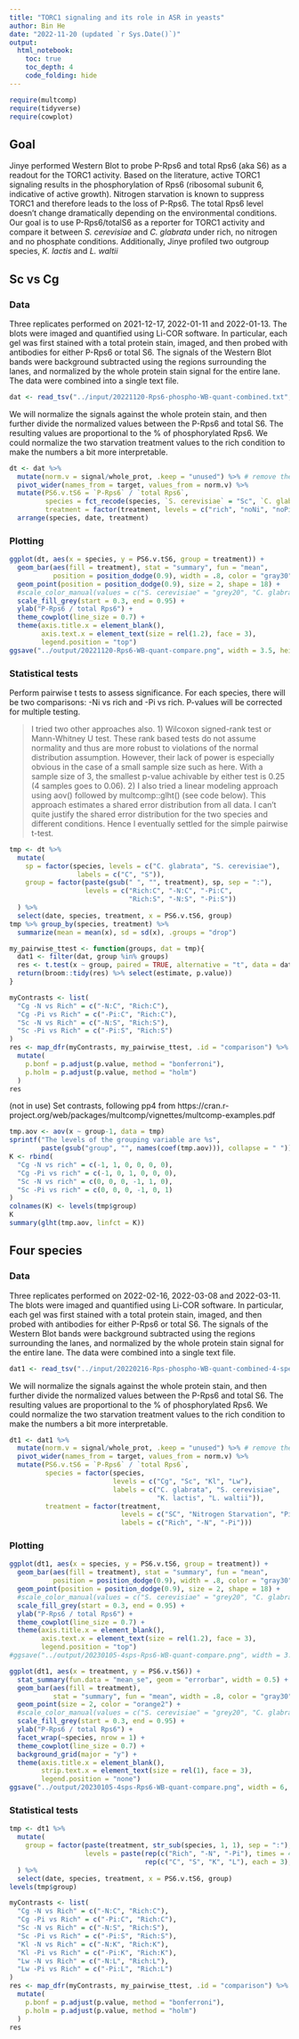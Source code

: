 ```yaml
---
title: "TORC1 signaling and its role in ASR in yeasts"
author: Bin He
date: "2022-11-20 (updated `r Sys.Date()`)"
output:
  html_notebook:
    toc: true
    toc_depth: 4
    code_folding: hide
---
```


```r
require(multcomp)
require(tidyverse)
require(cowplot)
```

## Goal
Jinye performed Western Blot to probe P-Rps6 and total Rps6 (aka S6) as a readout for the TORC1 activity. Based on the literature, active TORC1 signaling results in the phosphorylation of Rps6 (ribosomal subunit 6, indicative of active growth). Nitrogen starvation is known to suppress TORC1 and therefore leads to the loss of P-Rps6. The total Rps6 level doesn't change dramatically depending on the environmental conditions. Our goal is to use P-Rps6/totalS6 as a reporter for TORC1 activity and compare it between _S. cerevisiae_ and _C. glabrata_ under rich, no nitrogen and no phosphate conditions. Additionally, Jinye profiled two outgroup species, _K. lactis_ and _L. waltii_

## Sc vs Cg
### Data
Three replicates performed on 2021-12-17, 2022-01-11 and 2022-01-13. The blots were imaged and quantified using Li-COR software. In particular, each gel was first stained with a total protein stain, imaged, and then probed with antibodies for either P-Rps6 or total S6. The signals of the Western Blot bands were background subtracted using the regions surrounding the lanes, and normalized by the whole protein stain signal for the entire lane. The data were combined into a single text file.

```r
dat <- read_tsv("../input/20221120-Rps6-phospho-WB-quant-combined.txt", col_types = cols())
```

We will normalize the signals against the whole protein stain, and then further divide the normalized values between the P-Rps6 and total S6. The resulting values are proportional to the % of phosphorylated Rps6. We could normalize the two starvation treatment values to the rich condition to make the numbers a bit more interpretable.
```r
dt <- dat %>% 
  mutate(norm.v = signal/whole_prot, .keep = "unused") %>% # remove the variables used to create the new one
  pivot_wider(names_from = target, values_from = norm.v) %>% 
  mutate(PS6.v.tS6 = `P-Rps6` / `total Rps6`,
         species = fct_recode(species, `S. cerevisiae` = "Sc", `C. glabrata` = "Cg"),
         treatment = factor(treatment, levels = c("rich", "noNi", "noPi"), labels = c("Rich", "-N", "-Pi"))) %>% 
  arrange(species, date, treatment)
```

### Plotting
```r
ggplot(dt, aes(x = species, y = PS6.v.tS6, group = treatment)) +
  geom_bar(aes(fill = treatment), stat = "summary", fun = "mean", 
           position = position_dodge(0.9), width = .8, color = "gray30") +
  geom_point(position = position_dodge(0.9), size = 2, shape = 18) +
  #scale_color_manual(values = c("S. cerevisiae" = "grey20", "C. glabrata" = "orange2")) +
  scale_fill_grey(start = 0.3, end = 0.95) +
  ylab("P-Rps6 / total Rps6") +
  theme_cowplot(line_size = 0.7) +
  theme(axis.title.x = element_blank(),
        axis.text.x = element_text(size = rel(1.2), face = 3),
        legend.position = "top")
ggsave("../output/20221120-Rps6-WB-quant-compare.png", width = 3.5, height = 3.5)
```

### Statistical tests
Perform pairwise t tests to assess significance. For each species, there will be two comparisons: -Ni vs rich and -Pi vs rich. P-values will be corrected for multiple testing.

> I tried two other approaches also. 1) Wilcoxon signed-rank test or Mann-Whitney U test. These rank based tests do not assume normality and thus are more robust to violations of the normal distribution assumption. However, their lack of power is especially obvious in the case of a small sample size such as here. With a sample size of 3, the smallest p-value achivable by either test is 0.25 (4 samples goes to 0.06). 2) I also tried a linear modeling approach using aov() followed by multcomp::glht() (see code below). This approach estimates a shared error distribution from all data. I can't quite justify the shared error distribution for the two species and different conditions. Hence I eventually settled for the simple pairwise t-test.

```r
tmp <- dt %>% 
  mutate(
    sp = factor(species, levels = c("C. glabrata", "S. cerevisiae"), 
                 labels = c("C", "S")),
    group = factor(paste(gsub(" ", "", treatment), sp, sep = ":"),
                   levels = c("Rich:C", "-N:C", "-Pi:C",
                              "Rich:S", "-N:S", "-Pi:S"))
  ) %>% 
  select(date, species, treatment, x = PS6.v.tS6, group)
tmp %>% group_by(species, treatment) %>% 
  summarize(mean = mean(x), sd = sd(x), .groups = "drop")
```

```r
my_pairwise_ttest <- function(groups, dat = tmp){
  dat1 <- filter(dat, group %in% groups)
  res <- t.test(x ~ group, paired = TRUE, alternative = "t", data = dat1)
  return(broom::tidy(res) %>% select(estimate, p.value))
}
```

```r
myContrasts <- list(
  "Cg -N vs Rich" = c("-N:C", "Rich:C"),
  "Cg -Pi vs Rich" = c("-Pi:C", "Rich:C"),
  "Sc -N vs Rich" = c("-N:S", "Rich:S"),
  "Sc -Pi vs Rich" = c("-Pi:S", "Rich:S")
)
res <- map_dfr(myContrasts, my_pairwise_ttest, .id = "comparison") %>% 
  mutate(
    p.bonf = p.adjust(p.value, method = "bonferroni"),
    p.holm = p.adjust(p.value, method = "holm")
  )
res
```


(not in use) Set contrasts, following pp4 from https://cran.r-project.org/web/packages/multcomp/vignettes/multcomp-examples.pdf
```r
tmp.aov <- aov(x ~ group-1, data = tmp)
sprintf("The levels of the grouping variable are %s", 
        paste(gsub("group", "", names(coef(tmp.aov))), collapse = " "))
K <- rbind(
  "Cg -N vs rich" = c(-1, 1, 0, 0, 0, 0), 
  "Cg -Pi vs rich" = c(-1, 0, 1, 0, 0, 0), 
  "Sc -N vs rich" = c(0, 0, 0, -1, 1, 0), 
  "Sc -Pi vs rich" = c(0, 0, 0, -1, 0, 1) 
)
colnames(K) <- levels(tmp$group)
K
summary(glht(tmp.aov, linfct = K))
```

## Four species
### Data
Three replicates performed on 2022-02-16, 2022-03-08 and 2022-03-11. The blots were imaged and quantified using Li-COR software. In particular, each gel was first stained with a total protein stain, imaged, and then probed with antibodies for either P-Rps6 or total S6. The signals of the Western Blot bands were background subtracted using the regions surrounding the lanes, and normalized by the whole protein stain signal for the entire lane. The data were combined into a single text file.

```r
dat1 <- read_tsv("../input/20220216-Rps-phospho-WB-quant-combined-4-species.tsv", col_types = cols())
```

We will normalize the signals against the whole protein stain, and then further divide the normalized values between the P-Rps6 and total S6. The resulting values are proportional to the % of phosphorylated Rps6. We could normalize the two starvation treatment values to the rich condition to make the numbers a bit more interpretable.
```r
dt1 <- dat1 %>% 
  mutate(norm.v = signal/whole_prot, .keep = "unused") %>% # remove the variables used to create the new one
  pivot_wider(names_from = target, values_from = norm.v) %>% 
  mutate(PS6.v.tS6 = `P-Rps6` / `total Rps6`,
         species = factor(species,
                          levels = c("Cg", "Sc", "Kl", "Lw"),
                          labels = c("C. glabrata", "S. cerevisiae",
                                     "K. lactis", "L. waltii")),
         treatment = factor(treatment, 
                            levels = c("SC", "Nitrogen Starvation", "Pi starvation"), 
                            labels = c("Rich", "-N", "-Pi")))
```

### Plotting
```r
ggplot(dt1, aes(x = species, y = PS6.v.tS6, group = treatment)) +
  geom_bar(aes(fill = treatment), stat = "summary", fun = "mean", 
           position = position_dodge(0.9), width = .8, color = "gray30") +
  geom_point(position = position_dodge(0.9), size = 2, shape = 18) +
  #scale_color_manual(values = c("S. cerevisiae" = "grey20", "C. glabrata" = "orange2")) +
  scale_fill_grey(start = 0.3, end = 0.95) +
  ylab("P-Rps6 / total Rps6") +
  theme_cowplot(line_size = 0.7) +
  theme(axis.title.x = element_blank(),
        axis.text.x = element_text(size = rel(1.2), face = 3),
        legend.position = "top")
#ggsave("../output/20230105-4sps-Rps6-WB-quant-compare.png", width = 3.5, height = 3.5)
```


```r
ggplot(dt1, aes(x = treatment, y = PS6.v.tS6)) +
  stat_summary(fun.data = "mean_se", geom = "errorbar", width = 0.5) +
  geom_bar(aes(fill = treatment), 
           stat = "summary", fun = "mean", width = .8, color = "gray30") +
  geom_point(size = 2, color = "orange2") +
  #scale_color_manual(values = c("S. cerevisiae" = "grey20", "C. glabrata" = "orange2")) +
  scale_fill_grey(start = 0.3, end = 0.95) +
  ylab("P-Rps6 / total Rps6") +
  facet_wrap(~species, nrow = 1) +
  theme_cowplot(line_size = 0.7) +
  background_grid(major = "y") +
  theme(axis.title.x = element_blank(),
        strip.text.x = element_text(size = rel(1), face = 3),
        legend.position = "none")
ggsave("../output/20230105-4sps-Rps6-WB-quant-compare.png", width = 6, height = 3)
```

### Statistical tests
```r
tmp <- dt1 %>% 
  mutate(
    group = factor(paste(treatment, str_sub(species, 1, 1), sep = ":"),
                   levels = paste(rep(c("Rich", "-N", "-Pi"), times = 4),
                                  rep(c("C", "S", "K", "L"), each = 3), sep = ":"))
  ) %>% 
  select(date, species, treatment, x = PS6.v.tS6, group)
levels(tmp$group)
```

```r
myContrasts <- list(
  "Cg -N vs Rich" = c("-N:C", "Rich:C"),
  "Cg -Pi vs Rich" = c("-Pi:C", "Rich:C"),
  "Sc -N vs Rich" = c("-N:S", "Rich:S"),
  "Sc -Pi vs Rich" = c("-Pi:S", "Rich:S"),
  "Kl -N vs Rich" = c("-N:K", "Rich:K"),
  "Kl -Pi vs Rich" = c("-Pi:K", "Rich:K"),
  "Lw -N vs Rich" = c("-N:L", "Rich:L"),
  "Lw -Pi vs Rich" = c("-Pi:L", "Rich:L")
)
res <- map_dfr(myContrasts, my_pairwise_ttest, .id = "comparison") %>% 
  mutate(
    p.bonf = p.adjust(p.value, method = "bonferroni"),
    p.holm = p.adjust(p.value, method = "holm")
  )
res
```